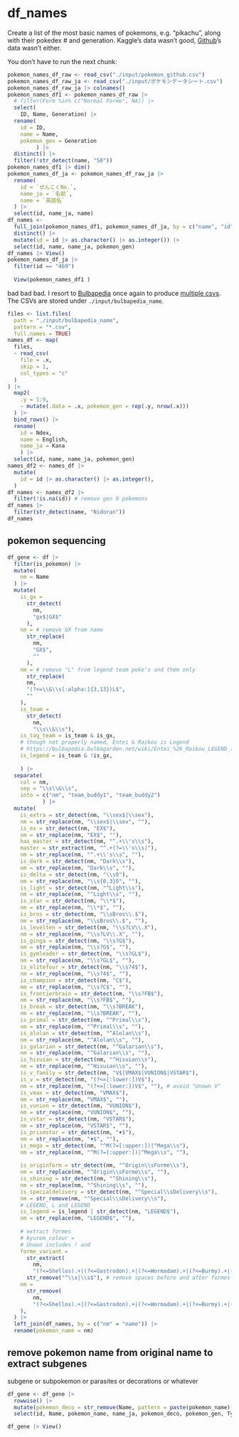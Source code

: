 # df_names

Create a list of the most basic names of pokemons, e.g. "pikachu", along with their pokedex # and generation. Kaggle's data wasn't good, [Github](https://github.com/lgreski/pokemonData/blob/master/Pokemon.csv)'s data wasn't either.

You don't have to run the next chunk:

```r
pokemon_names_df_raw <- read_csv("./input/pokemon_github.csv")
pokemon_names_df_raw_ja <- read_csv("./input/ポケモンデータシート.csv")
pokemon_names_df_raw_ja |> colnames()
pokemon_names_df1 <- pokemon_names_df_raw |> 
  # filter(Form %in% c("Normal Forme", NA)) |> 
  select(
    ID, Name, Generation) |> 
  rename(
    id = ID,
    name = Name, 
    pokemon_gen = Generation
         ) |> 
  distinct() |> 
  filter(!str_detect(name, "50"))
pokemon_names_df1 |> dim()
pokemon_names_df_ja <- pokemon_names_df_raw_ja |> 
  rename(
    id = `ぜんこくNo.`,
    name_ja = `名前`,
    name = `英語名`
  ) |> 
  select(id, name_ja, name)
df_names <- 
  full_join(pokemon_names_df1, pokemon_names_df_ja, by = c("name", "id")) |> 
  distinct() |> 
  mutate(id = id |> as.character() |> as.integer()) |> 
  select(id, name, name_ja, pokemon_gen)
df_names |> View()
pokemon_names_df_ja |> 
  filter(id == "469")
 
  View(pokemon_names_df1 )
```
bad bad bad. I resort to 
[Bulbapedia](https://bulbapedia.bulbagarden.net/wiki/List_of_Japanese_Pok%C3%A9mon_names) once again to produce [multiple csvs](https://stackoverflow.com/questions/11433432/how-to-import-multiple-csv-files-at-once). The CSVs are stored under `./input/bulbapedia_name`.
```r
files <- list.files(
  path = "./input/bulbapedia_name", 
  pattern = "*.csv",
  full.names = TRUE)
names_df <- map(
  files,
  ~ read_csv(
    file = .x, 
    skip = 1, 
    col_types = "c"
  ) 
) |> 
  map2(
    .y = 1:9,
    ~ mutate(.data = .x, pokemon_gen = rep(.y, nrow(.x)))
  ) |> 
  bind_rows() |> 
  rename(
    id = Ndex,
    name = English,
    name_ja = Kana
    ) |> 
  select(id, name, name_ja, pokemon_gen)
names_df2 <- names_df |> 
  mutate(
    id = id |> as.character() |> as.integer(),
  )
df_names <- names_df2 |> 
  filter(!is.na(id)) # remove gen 9 pokemons
df_names |> 
  filter(str_detect(name, "Nidoran"))
df_names
```

## pokemon sequencing

```r
df_gene <- df |> 
  filter(is_pokemon) |> 
  mutate(
    nm = Name
  ) |> 
  mutate(
    is_gx = 
      str_detect(
        nm,
        "gx$|GX$"
      ),
    nm = # remove GX from name
      str_replace(
        nm,
        "GX$",
        ""
      ),
    nm = # remove "L" from legend team poke's and them only
      str_replace( 
      nm,
      "(?<=\\&\\s[:alpha:]{3,13})L$",
      ""
    ),
    is_team = 
      str_detect(
        nm,
        "\\s\\&\\s"),
    is_tag_team = is_team & is_gx,
    # though not properly named, Entei & Raikou is Legend
    # https://bulbapedia.bulbagarden.net/wiki/Entei_%26_Raikou_LEGEND_(Unleashed_90)
    is_legend = is_team & !is_gx, 
    
    ) |>
  separate(
    col = nm,
    sep = "\\s\\&\\s",
    into = c("nm", "team_buddy1", "team_buddy2")
           ) |> 
  mutate(
    is_extra = str_detect(nm, "\\sex$|\\sex"),
    nm = str_replace(nm, "\\sex$|\\sex", ""),
    is_ex = str_detect(nm, "EX$"),
    nm = str_replace(nm, "EX$", ""),
    has_master = str_detect(nm, "^.+\\'s\\s"),
    master = str_extract(nm, "^.+(?=\\'s\\s)"),
    nm = str_replace(nm, "^.+\\'s\\s", ""),
    is_dark = str_detect(nm, "Dark\\s"),
    nm = str_replace(nm, "Dark\\s", ""),
    is_delta = str_detect(nm, "\\sδ"), 
    nm = str_replace(nm, "\\s{0,3}δ", ""),
    is_light = str_detect(nm, "^Light\\s"),
    nm = str_replace(nm, "^Light\\s", ""),
    is_star = str_detect(nm, "\\*$"),
    nm = str_replace(nm, "\\*$", ""),
    is_bros = str_detect(nm, "\\sBros\\.$"),
    nm = str_replace(nm, "\\sBros\\.$", ""),
    is_levelten = str_detect(nm, "\\s?LV\\.X"),
    nm = str_replace(nm, "\\s?LV\\.X", ""),
    is_ginga = str_detect(nm, "\\s?G$"),
    nm = str_replace(nm, "\\s?G$", ""),
    is_gymleader = str_detect(nm, "\\s?GL$"),
    nm = str_replace(nm, "\\s?GL$", ""),
    is_elitefour = str_detect(nm, "\\s?4$"),
    nm = str_replace(nm, "\\s?4$", ""),
    is_champion = str_detect(nm, "C$"),
    nm = str_replace(nm, "\\s?C$", ""),
    is_frontierbrain = str_detect(nm, "\\s?FB$"),
    nm = str_replace(nm, "\\s?FB$", ""),
    is_break = str_detect(nm, "\\s?BREAK"),
    nm = str_replace(nm, "\\s?BREAK", ""),
    is_primal = str_detect(nm, "^Primal\\s"),
    nm = str_replace(nm, "^Primal\\s", ""),
    is_alolan = str_detect(nm, "^Alolan\\s"),
    nm = str_replace(nm, "^Alolan\\s", ""),
    is_galarian = str_detect(nm, "^Galarian\\s"),
    nm = str_replace(nm, "^Galarian\\s", ""),
    is_hisuian = str_detect(nm, "^Hisuian\\s"),
    nm = str_replace(nm, "^Hisuian\\s", ""),
    is_v_family = str_detect(nm, "V$|VMAX$|VUNION$|VSTAR$"),
    is_v = str_detect(nm, "(?<=[:lower:])V$"),
    nm = str_replace(nm, "(?<=[:lower:])V$", ""), # avoid "Unown V"
    is_vmax = str_detect(nm, "VMAX$"),
    nm = str_replace(nm, "VMAX$", ""),
    is_vunion = str_detect(nm, "VUNION$"),
    nm = str_replace(nm, "VUNION$", ""),
    is_vstar = str_detect(nm, "VSTAR$"),
    nm = str_replace(nm, "VSTAR$", ""),
    is_prismstar = str_detect(nm, "♦$"),
    nm = str_replace(nm, "♦$", ""),
    is_mega = str_detect(nm, "^M(?=[:upper:])|^Mega\\s"),
    nm = str_replace(nm, "^M(?=[:upper:])|^Mega\\s", ""),
    
    is_originform = str_detect(nm, "^Origin\\sForme\\s"),
    nm = str_replace(nm, "^Origin\\sForme\\s", ""),
    is_shining = str_detect(nm, "^Shining\\s"),
    nm = str_replace(nm, "^Shining\\s", ""),
    is_specialdelivery = str_detect(nm, "^Special\\sDelivery\\s"),
    nm = str_remove(nm, "^Special\\sDelivery\\s"),
    # LEGEND, L and LEGEND 
    is_legend = is_legend | str_detect(nm, "LEGEND$"),
    nm = str_replace(nm, "LEGEND$", ""),
    
    # extract formes
    # kyurem_colour = 
    # Unown includes ! and 
    forme_variant = 
      str_extract(
        nm, 
        "(?<=Shellos).+|(?<=Gastrodon).+|(?<=Wormadam).+|(?<=Burmy).+|(?<=Unown).+|(?<=Castform).+|.+(?=Castform)|(?<=Ditto).+|(?<=Deoxys).+|.+(?=Necrozma$)|.+(?=Porygon$)|.+(?=Greninja$)|.+(?=Mewtwo$)|.+(?=Urshifu$)|.+(?=Calyrex$)|.+(?=Kyurem)|.+(?=Rotom)|Detective\\s|Radiant\\s|\\sLibre|Sunny\\s|Surfing\\s|Flying\\s") |> 
      str_remove("^\\s|\\s$"), # remove spaces before and after formes
    nm =
      str_remove(
        nm, 
        "(?<=Shellos).+|(?<=Gastrodon).+|(?<=Wormadam).+|(?<=Burmy).+|(?<=Unown).+|(?<=Castform).+|.+(?=Castform)|(?<=Ditto).+|(?<=Deoxys).+|.+(?=Necrozma$)|.+(?=Porygon$)|.+(?=Greninja$)|.+(?=Mewtwo$)|.+(?=Urshifu$)|.+(?=Calyrex$)|.+(?=Kyurem)|.+(?=Rotom)|Detective\\s|Radiant\\s|\\sLibre|Sunny\\s|Surfing\\s|Flying\\s"
    ),
  ) |> 
  left_join(df_names, by = c("nm" = "name")) |> 
  rename(pokemon_name = nm)
```

## remove pokemon name from original name to extract subgenes

subgene or subpokemon or parasites or decorations or whatever

```r
df_gene <- df_gene |>   
  rowwise() |> 
  mutate(pokemon_deco = str_remove(Name, pattern = paste(pokemon_name))) |> 
  select(id, Name, pokemon_name, name_ja, pokemon_deco, pokemon_gen, Type2, team_buddy1, team_buddy2, set, series, release_date, everything(), starts_with("is_"), starts_with("has_"), starts_with("meta_"))
```

```r
df_gene |> View()
```








